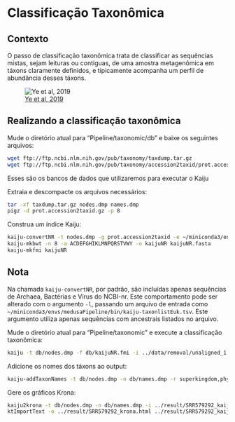 # Classificação Taxonômica

## Contexto

O passo de classificação taxonômica trata de classificar as sequências mistas, sejam leituras ou contíguas, de uma amostra metagenômica em táxons claramente definidos,
e tipicamente acompanha um perfil de abundância desses táxons. 

![[Ye et al, 2019](https://doi.org/10.1016/j.cell.2019.07.010)](images/sabeti_2019.jpg)

## Realizando a classificação taxonômica

Mude o diretório atual para "Pipeline/taxonomic/db" e baixe os seguintes arquivos:

```bash
wget ftp://ftp.ncbi.nlm.nih.gov/pub/taxonomy/taxdump.tar.gz
wget ftp://ftp.ncbi.nlm.nih.gov/pub/taxonomy/accession2taxid/prot.accession2taxid.gz
```

Esses são os bancos de dados que utilizaremos para executar o Kaiju

Extraia e descompacte os arquivos necessários:
```bash
tar -xf taxdump.tar.gz nodes.dmp names.dmp
pigz -d prot.accession2taxid.gz -p 8
```

Construa um índice Kaiju:
```bash
kaiju-convertNR -t nodes.dmp -g prot.accession2taxid -e ~/miniconda3/envs/medusaPipeline/bin/kaiju-excluded-accessions.txt -a -o kaijuNR.fasta -i ../../alignment/db/nr
kaiju-mkbwt -n 8 -a ACDEFGHIKLMNPQRSTVWY -o kaijuNR kaijuNR.fasta
kaiju-mkfmi kaijuNR
```

::: callout-note
## Nota

Na chamada `kaiju-convertNR`, por padrão, são incluídas apenas sequências de Archaea, Bactérias e Vírus do NCBI-nr. Este comportamento pode ser alterado com o argumento `-l`, passando um arquivo de entrada como `~/miniconda3/envs/medusaPipeline/bin/kaiju-taxonlistEuk.tsv`. Este argumento utiliza apenas sequências com ancestrais listados no arquivo.
:::

Mude o diretório atual para "Pipeline/taxonomic" e execute a classificação taxonômica:
```bash
kaiju -t db/nodes.dmp -f db/kaijuNR.fmi -i ../data/removal/unaligned_1.fastq -j ../data/removal/unaligned_2.fastq -o ../result/SRR579292_kaiju.out -z 8
```

Adicione os nomes dos táxons ao output:
```bash
kaiju-addTaxonNames -t db/nodes.dmp -n db/names.dmp -r superkingdom,phylum,class,order,family,genus,species -i ../result/SRR579292_kaiju.out -o ../result/SRR579292_kaiju.names
```

Gere os gráficos Krona:
```bash
kaiju2krona -t db/nodes.dmp -n db/names.dmp -i ../result/SRR579292_kaiju.out -o ../result/SRR579292_kaiju2krona.out
ktImportText -o ../result/SRR579292_krona.html ../result/SRR579292_kaiju2krona.out
```
